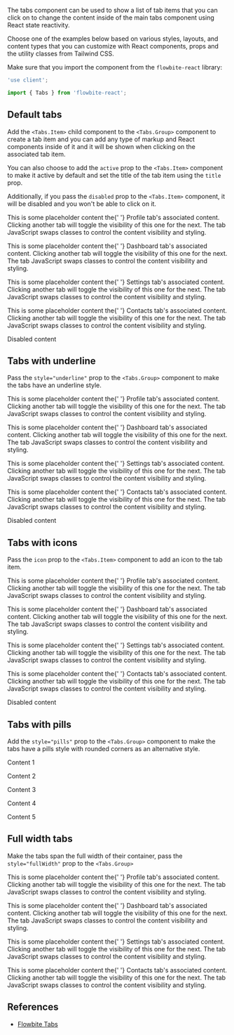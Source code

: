 
The tabs component can be used to show a list of tab items that you can click on to change the content inside of the main tabs component using React state reactivity.

Choose one of the examples below based on various styles, layouts, and content types that you can customize with React components, props and the utility classes from Tailwind CSS.

Make sure that you import the component from the `flowbite-react` library:

```jsx
'use client';

import { Tabs } from 'flowbite-react';
```

## Default tabs

Add the `<Tabs.Item>` child component to the `<Tabs.Group>` component to create a tab item and you can add any type of markup and React components inside of it and it will be shown when clicking on the associated tab item.

You can also choose to add the `active` prop to the `<Tabs.Item>` component to make it active by default and set the title of the tab item using the `title` prop.

Additionally, if you pass the `disabled` prop to the `<Tabs.Item>` component, it will be disabled and you won't be able to click on it.

<CodePreview title="Default tabs">
  <Tabs.Group aria-label="Default tabs" style="default">
    <Tabs.Item active title="Profile">
      <p className="text-sm text-gray-500 dark:text-gray-400">
        This is some placeholder content the{' '}
        <span className="font-medium text-gray-800 dark:text-white">Profile tab's associated content</span>. Clicking
        another tab will toggle the visibility of this one for the next. The tab JavaScript swaps classes to control the
        content visibility and styling.
      </p>
    </Tabs.Item>
    <Tabs.Item title="Dashboard">
      <p className="text-sm text-gray-500 dark:text-gray-400">
        This is some placeholder content the{' '}
        <span className="font-medium text-gray-800 dark:text-white">Dashboard tab's associated content</span>. Clicking
        another tab will toggle the visibility of this one for the next. The tab JavaScript swaps classes to control the
        content visibility and styling.
      </p>
    </Tabs.Item>
    <Tabs.Item title="Settings">
      <p className="text-sm text-gray-500 dark:text-gray-400">
        This is some placeholder content the{' '}
        <span className="font-medium text-gray-800 dark:text-white">Settings tab's associated content</span>. Clicking
        another tab will toggle the visibility of this one for the next. The tab JavaScript swaps classes to control the
        content visibility and styling.
      </p>
    </Tabs.Item>
    <Tabs.Item title="Contacts">
      <p className="text-sm text-gray-500 dark:text-gray-400">
        This is some placeholder content the{' '}
        <span className="font-medium text-gray-800 dark:text-white">Contacts tab's associated content</span>. Clicking
        another tab will toggle the visibility of this one for the next. The tab JavaScript swaps classes to control the
        content visibility and styling.
      </p>
    </Tabs.Item>
    <Tabs.Item disabled title="Disabled">
      Disabled content
    </Tabs.Item>
  </Tabs.Group>
</CodePreview>

## Tabs with underline

Pass the `style="underline"` prop to the `<Tabs.Group>` component to make the tabs have an underline style.

<CodePreview title="Tabs with underline">
  <Tabs.Group aria-label="Tabs with underline" style="underline">
    <Tabs.Item active title="Profile">
      <p className="text-sm text-gray-500 dark:text-gray-400">
        This is some placeholder content the{' '}
        <span className="font-medium text-gray-800 dark:text-white">Profile tab's associated content</span>. Clicking
        another tab will toggle the visibility of this one for the next. The tab JavaScript swaps classes to control the
        content visibility and styling.
      </p>
    </Tabs.Item>
    <Tabs.Item title="Dashboard">
      <p className="text-sm text-gray-500 dark:text-gray-400">
        This is some placeholder content the{' '}
        <span className="font-medium text-gray-800 dark:text-white">Dashboard tab's associated content</span>. Clicking
        another tab will toggle the visibility of this one for the next. The tab JavaScript swaps classes to control the
        content visibility and styling.
      </p>
    </Tabs.Item>
    <Tabs.Item title="Settings">
      <p className="text-sm text-gray-500 dark:text-gray-400">
        This is some placeholder content the{' '}
        <span className="font-medium text-gray-800 dark:text-white">Settings tab's associated content</span>. Clicking
        another tab will toggle the visibility of this one for the next. The tab JavaScript swaps classes to control the
        content visibility and styling.
      </p>
    </Tabs.Item>
    <Tabs.Item title="Contacts">
      <p className="text-sm text-gray-500 dark:text-gray-400">
        This is some placeholder content the{' '}
        <span className="font-medium text-gray-800 dark:text-white">Contacts tab's associated content</span>. Clicking
        another tab will toggle the visibility of this one for the next. The tab JavaScript swaps classes to control the
        content visibility and styling.
      </p>
    </Tabs.Item>
    <Tabs.Item disabled title="Disabled">
      Disabled content
    </Tabs.Item>
  </Tabs.Group>
</CodePreview>

## Tabs with icons

Pass the `icon` prop to the `<Tabs.Item>` component to add an icon to the tab item.

<CodePreview title="Tabs with icons">
  <Tabs.Group aria-label="Tabs with icons" style="underline">
    <Tabs.Item active title="Profile" icon={HiUserCircle}>
      <p className="text-sm text-gray-500 dark:text-gray-400">
        This is some placeholder content the{' '}
        <span className="font-medium text-gray-800 dark:text-white">Profile tab's associated content</span>. Clicking
        another tab will toggle the visibility of this one for the next. The tab JavaScript swaps classes to control the
        content visibility and styling.
      </p>
    </Tabs.Item>
    <Tabs.Item title="Dashboard" icon={MdDashboard}>
      <p className="text-sm text-gray-500 dark:text-gray-400">
        This is some placeholder content the{' '}
        <span className="font-medium text-gray-800 dark:text-white">Dashboard tab's associated content</span>. Clicking
        another tab will toggle the visibility of this one for the next. The tab JavaScript swaps classes to control the
        content visibility and styling.
      </p>
    </Tabs.Item>
    <Tabs.Item title="Settings" icon={HiAdjustments}>
      <p className="text-sm text-gray-500 dark:text-gray-400">
        This is some placeholder content the{' '}
        <span className="font-medium text-gray-800 dark:text-white">Settings tab's associated content</span>. Clicking
        another tab will toggle the visibility of this one for the next. The tab JavaScript swaps classes to control the
        content visibility and styling.
      </p>
    </Tabs.Item>
    <Tabs.Item title="Contacts" icon={HiClipboardList}>
      <p className="text-sm text-gray-500 dark:text-gray-400">
        This is some placeholder content the{' '}
        <span className="font-medium text-gray-800 dark:text-white">Contacts tab's associated content</span>. Clicking
        another tab will toggle the visibility of this one for the next. The tab JavaScript swaps classes to control the
        content visibility and styling.
      </p>
    </Tabs.Item>
    <Tabs.Item disabled title="Disabled">
      Disabled content
    </Tabs.Item>
  </Tabs.Group>
</CodePreview>

## Tabs with pills

Add the `style="pills"` prop to the `<Tabs.Group>` component to make the tabs have a pills style with rounded corners as an alternative style.

<CodePreview title="Pills tabs">
  <Tabs.Group aria-label="Pills" style="pills">
    <Tabs.Item active title="Tab 1">
      <p className="text-sm text-gray-500 dark:text-gray-400">Content 1</p>
    </Tabs.Item>
    <Tabs.Item title="Tab 2">
      <p className="text-sm text-gray-500 dark:text-gray-400">Content 2</p>
    </Tabs.Item>
    <Tabs.Item title="Tab 3">
      <p className="text-sm text-gray-500 dark:text-gray-400">Content 3</p>
    </Tabs.Item>
    <Tabs.Item title="Tab 4">
      <p className="text-sm text-gray-500 dark:text-gray-400">Content 4</p>
    </Tabs.Item>
    <Tabs.Item disabled title="Tab 5">
      <p className="text-sm text-gray-500 dark:text-gray-400">Content 5</p>
    </Tabs.Item>
  </Tabs.Group>
</CodePreview>

## Full width tabs

Make the tabs span the full width of their container, pass the `style="fullWidth"` prop to the `<Tabs.Group>`

<CodePreview title="Full width tabs">
  <Tabs.Group aria-label="Full width tabs" style="fullWidth">
    <Tabs.Item active title="Profile">
      <p className="text-sm text-gray-500 dark:text-gray-400">
        This is some placeholder content the{' '}
        <span className="font-medium text-gray-800 dark:text-white">Profile tab's associated content</span>. Clicking
        another tab will toggle the visibility of this one for the next. The tab JavaScript swaps classes to control the
        content visibility and styling.
      </p>
    </Tabs.Item>
    <Tabs.Item title="Dashboard">
      <p className="text-sm text-gray-500 dark:text-gray-400">
        This is some placeholder content the{' '}
        <span className="font-medium text-gray-800 dark:text-white">Dashboard tab's associated content</span>. Clicking
        another tab will toggle the visibility of this one for the next. The tab JavaScript swaps classes to control the
        content visibility and styling.
      </p>
    </Tabs.Item>
    <Tabs.Item title="Settings">
      <p className="text-sm text-gray-500 dark:text-gray-400">
        This is some placeholder content the{' '}
        <span className="font-medium text-gray-800 dark:text-white">Settings tab's associated content</span>. Clicking
        another tab will toggle the visibility of this one for the next. The tab JavaScript swaps classes to control the
        content visibility and styling.
      </p>
    </Tabs.Item>
    <Tabs.Item title="Contacts">
      <p className="text-sm text-gray-500 dark:text-gray-400">
        This is some placeholder content the{' '}
        <span className="font-medium text-gray-800 dark:text-white">Contacts tab's associated content</span>. Clicking
        another tab will toggle the visibility of this one for the next. The tab JavaScript swaps classes to control the
        content visibility and styling.
      </p>
    </Tabs.Item>
  </Tabs.Group>
</CodePreview>

## References

- [Flowbite Tabs](https://flowbite.com/docs/components/tabs/)
